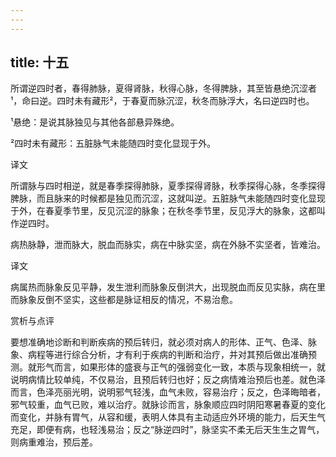 ```yaml
---
---
---
```

title: 十五
---




所谓逆四时者，春得肺脉，夏得肾脉，秋得心脉，冬得脾脉，其至皆悬绝沉涩者¹，命曰逆。四时未有藏形²，于春夏而脉沉涩，秋冬而脉浮大，名曰逆四时也。

¹悬绝：是说其脉独见与其他各部悬异殊绝。

²四时未有藏形：五脏脉气未能随四时变化显现于外。

译文

所谓脉与四时相逆，就是春季探得肺脉，夏季探得肾脉，秋季探得心脉，冬季探得脾脉，而且脉来的时候都是独见而沉涩，这就叫逆。五脏脉气未能随四时变化显现于外，在春夏季节里，反见沉涩的脉象；在秋冬季节里，反见浮大的脉象，这都叫作逆四时。

病热脉静，泄而脉大，脱血而脉实，病在中脉实坚，病在外脉不实坚者，皆难治。

译文

病属热而脉象反见平静，发生泄利而脉象反倒洪大，出现脱血而反见实脉，病在里而脉象反倒不坚实，这些都是脉证相反的情况，不易治愈。

赏析与点评

要想准确地诊断和判断疾病的预后转归，就必须对病人的形体、正气、色泽、脉象、病程等进行综合分析，才有利于疾病的判断和治疗，并对其预后做出准确预测。就形气而言，如果形体的盛衰与正气的强弱变化一致，本质与现象相统一，就说明病情比较单纯，不仅易治，且预后转归也好；反之病情难治预后也差。就色泽而言，色泽亮丽光明，说明邪气轻浅，血气未败，容易治疗；反之，色泽晦暗者，邪气较重，血气已败，难以治疗。就脉诊而言，脉象顺应四时阴阳寒暑春夏的变化而变化，并脉有胃气，从容和缓，表明人体具有主动适应外环境的能力，后天生气充足，即便有病，也轻浅易治；反之“脉逆四时”，脉坚实不柔无后天生生之胃气，则病重难治，预后差。